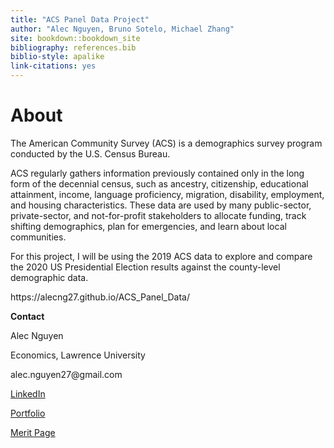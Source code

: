 ```yaml
--- 
title: "ACS Panel Data Project"
author: "Alec Nguyen, Bruno Sotelo, Michael Zhang"
site: bookdown::bookdown_site
bibliography: references.bib
biblio-style: apalike
link-citations: yes
---
```


# About {-}

The American Community Survey (ACS) is a demographics survey program conducted by the U.S. Census Bureau. 

ACS regularly gathers information previously contained only in the long form of the decennial census, such as ancestry, citizenship, educational attainment, income, language proficiency, migration, disability, employment, and housing characteristics. These data are used by many public-sector, private-sector, and not-for-profit stakeholders to allocate funding, track shifting demographics, plan for emergencies, and learn about local communities.

For this project, I will be using the 2019 ACS data to explore and compare the 2020 US Presidential Election results against the county-level demographic data.

https://alecng27.github.io/ACS_Panel_Data/

**Contact**

Alec Nguyen

Economics, Lawrence University

alec.nguyen27@gmail.com

[LinkedIn](https://www.linkedin.com/in/alec-nguyen-about/)

[Portfolio](https://alecng27.github.io/Portfolio/)

[Merit Page](https://meritpages.com/Alec_Nguyen)


